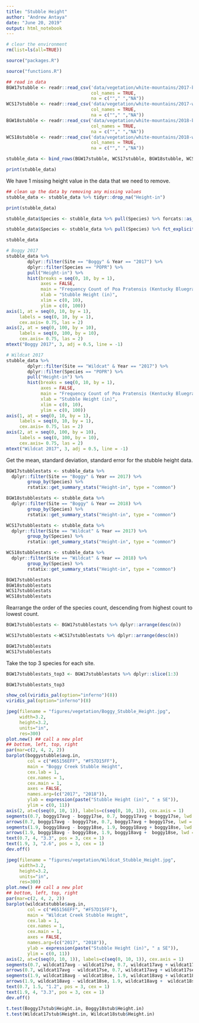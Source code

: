```yaml
---
title: "Stubble Height"
author: "Andrew Antaya"
date: "June 20, 2019"
output: html_notebook
---
```


```r
# clear the environment
rm(list=ls(all=TRUE))
```

```r
source("packages.R")
```

```r
source("functions.R")
```

```r
## read in data
BGW17stubble <- readr::read_csv('data/vegetation/white-mountains/2017-boggy-stubble-height.csv',
                                col_names = TRUE, 
                                na = c(""," ","NA"))
WCS17stubble <- readr::read_csv('data/vegetation/white-mountains/2017-wildcat-stubble-height.csv',
                                col_names = TRUE,
                                na = c(""," ","NA"))
BGW18stubble <- readr::read_csv('data/vegetation/white-mountains/2018-boggy-stubble-height.csv', 
                                col_names = TRUE, 
                                na = c(""," ","NA"))
WCS18stubble <- readr::read_csv('data/vegetation/white-mountains/2018-wildcat-stubble-height.csv',
                                col_names = TRUE, 
                                na = c(""," ","NA"))

stubble_data <- bind_rows(BGW17stubble, WCS17stubble, BGW18stubble, WCS18stubble)

print(stubble_data)
```
We have 1 missing height value in the data that we need to remove.
```r
## clean up the data by removing any missing values
stubble_data <- stubble_data %>% tidyr::drop_na("Height-in")

print(stubble_data)
```
```r
stubble_data$Species <- stubble_data %>% pull(Species) %>% forcats::as_factor()

stubble_data$Species <- stubble_data %>% pull(Species) %>% fct_explicit_na(na_level = "Missing")

stubble_data
```
```r
# Boggy 2017
stubble_data %>% 
        dplyr::filter(Site == "Boggy" & Year == "2017") %>% 
        dplyr::filter(Species == "POPR") %>% 
        pull("Height-in") %>% 
        hist(breaks = seq(0, 10, by = 1), 
             axes = FALSE,
             main = "Frequency Count of Poa Pratensis (Kentucky Bluegrass)",
             xlab = "Stubble Height (in)",
             xlim = c(0, 10),
             ylim = c(0, 100))
axis(1, at = seq(0, 10, by = 1), 
     labels = seq(0, 10, by = 1), 
     cex.axis= 0.75, las = 2)
axis(2, at = seq(0, 100, by = 10), 
     labels = seq(0, 100, by = 10), 
     cex.axis= 0.75, las = 2)
mtext("Boggy 2017", 3, adj = 0.5, line = -1)

# Wildcat 2017
stubble_data %>% 
        dplyr::filter(Site == "Wildcat" & Year == "2017") %>% 
        dplyr::filter(Species == "POPR") %>% 
        pull("Height-in") %>% 
        hist(breaks = seq(0, 10, by = 1), 
             axes = FALSE,
             main = "Frequency Count of Poa Pratensis (Kentucky Bluegrass)",
             xlab = "Stubble Height (in)",
             xlim = c(0, 10),
             ylim = c(0, 100))
axis(1, at = seq(0, 10, by = 1), 
     labels = seq(0, 10, by = 1), 
     cex.axis= 0.75, las = 2)
axis(2, at = seq(0, 100, by = 10), 
     labels = seq(0, 100, by = 10), 
     cex.axis= 0.75, las = 2)
mtext("Wildcat 2017", 3, adj = 0.5, line = -1)
```
Get the mean, standard deviation, standard error for the stubble height data.
```r
BGW17stubblestats <- stubble_data %>% 
  dplyr::filter(Site == "Boggy" & Year == 2017) %>% 
        group_by(Species) %>% 
        rstatix::get_summary_stats("Height-in", type = "common")

BGW18stubblestats <- stubble_data %>% 
  dplyr::filter(Site == "Boggy" & Year == 2018) %>% 
        group_by(Species) %>% 
        rstatix::get_summary_stats("Height-in", type = "common")

WCS17stubblestats <- stubble_data %>% 
  dplyr::filter(Site == "Wildcat" & Year == 2017) %>% 
        group_by(Species) %>% 
        rstatix::get_summary_stats("Height-in", type = "common")

WCS18stubblestats <- stubble_data %>% 
  dplyr::filter(Site == "Wildcat" & Year == 2018) %>% 
        group_by(Species) %>% 
        rstatix::get_summary_stats("Height-in", type = "common")

BGW17stubblestats
BGW18stubblestats
WCS17stubblestats
WCS18stubblestats
```
Rearrange the order of the species count, descending from highest count to lowest count.
```r
BGW17stubblestats <- BGW17stubblestats %>% dplyr::arrange(desc(n))

WCS17stubblestats <-WCS17stubblestats %>% dplyr::arrange(desc(n))

BGW17stubblestats
WCS17stubblestats
```
Take the top 3 species for each site. 
```r
BGW17stubblestats_top3 <- BGW17stubblestats %>% dplyr::slice(1:3)

BGW17stubblestats_top3
```


```r
show_col(viridis_pal(option="inferno")(8))
viridis_pal(option="inferno")(8)
```
```r
jpeg(filename = "figures/vegetation/Boggy_Stubble_Height.jpg",
     width=3.2,
     height=3.2,
     units="in",
     res=300)
plot.new() ## call a new plot
## bottom, left, top, right
par(mar=c(2, 4, 2, 2))
barplot(boggystubble$avg.in,
        col = c("#65156EFF", "#F57D15FF"),
        main = "Boggy Creek Stubble Height",
        cex.lab = 1,
        cex.names = 1,
        cex.main = 1,
        axes = FALSE,
        names.arg=(c("2017", "2018")),
        ylab = expression(paste("Stubble Height (in)", " ± SE")),
        ylim = c(0, 11))
axis(2, at=c(seq(0, 10, 1)), labels=c(seq(0, 10, 1)), cex.axis = 1)
segments(0.7, boggy17avg - boggy17se, 0.7, boggy17avg + boggy17se, lwd = 1)
arrows(0.7, boggy17avg - boggy17se, 0.7, boggy17avg + boggy17se, lwd = 1, angle = 90,code = 3, length = 0.05)
segments(1.9, boggy18avg - boggy18se, 1.9, boggy18avg + boggy18se, lwd = 1)
arrows(1.9, boggy18avg - boggy18se, 1.9, boggy18avg +  boggy18se, lwd = 1, angle = 90,code = 3, length = 0.05)
text(0.7, 4, "3.3", pos = 3, cex = 1)
text(1.9, 3, "2.6", pos = 3, cex = 1)
dev.off()
```

```r
jpeg(filename = "figures/vegetation/Wildcat_Stubble_Height.jpg",
     width=3.2,
     height=3.2,
     units="in",
     res=300)
plot.new() ## call a new plot
## bottom, left, top, right
par(mar=c(2, 4, 2, 2))
barplot(wildcatstubble$avg.in,
        col = c("#65156EFF", "#F57D15FF"),
        main = "Wildcat Creek Stubble Height",
        cex.lab = 1,
        cex.names = 1,
        cex.main = 1,
        axes = FALSE,
        names.arg=(c("2017", "2018")),
        ylab = expression(paste("Stubble Height (in)", " ± SE")),
        ylim = c(0, 11))
axis(2, at=c(seq(0, 10, 1)), labels=c(seq(0, 10, 1)), cex.axis = 1)
segments(0.7, wildcat17avg - wildcat17se, 0.7, wildcat17avg + wildcat17se, lwd = 1)
arrows(0.7, wildcat17avg - wildcat17se, 0.7, wildcat17avg + wildcat17se, lwd = 1, angle = 90,code = 3, length = 0.05)
segments(1.9, wildcat18avg - wildcat18se, 1.9, wildcat18avg + wildcat18se, lwd = 1)
arrows(1.9, wildcat18avg - wildcat18se, 1.9, wildcat18avg +  wildcat18se, lwd = 1, angle = 90,code = 3, length = 0.05)
text(0.7, 1.5, "1.2", pos = 3, cex = 1)
text(1.9, 4, "3.3", pos = 3, cex = 1)
dev.off()
```

```r
t.test(Boggy17stub$Height.in, Boggy18stub$Height.in)
t.test(Wildcat17stub$Height.in, Wildcat18stub$Height.in)
```
